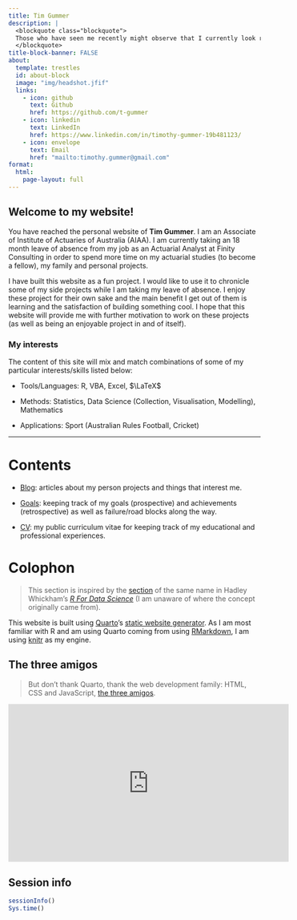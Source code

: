 ```yaml
---
title: Tim Gummer
description: |
  <blockquote class="blockquote">
  Those who have seen me recently might observe that I currently look rather diffierent to this photo. It was taken in April 2021 which was the last time I had a haircut and it is also the most recent (and only) professional photo which has been taken of me since high school (although some have suggested that it looks like a school photo anyway).
  </blockquote>
title-block-banner: FALSE
about:
  template: trestles
  id: about-block
  image: "img/headshot.jfif"
  links:
    - icon: github
      text: Github
      href: https://github.com/t-gummer
    - icon: linkedin
      text: LinkedIn
      href: https://www.linkedin.com/in/timothy-gummer-19b481123/
    - icon: envelope
      text: Email
      href: "mailto:timothy.gummer@gmail.com"
format:
  html:
    page-layout: full
---
```


::: {#about-block}
## Welcome to my website!


You have reached the personal website of **Tim Gummer**. I am an Associate of Institute of Actuaries of Australia (AIAA). I am currently taking an 18 month leave of absence from my job as an Actuarial Analyst at Finity Consulting in order to spend more time on my actuarial studies (to become a fellow), my family and personal projects.

I have built this website as a fun project. I would like to use it to chronicle some of my side projects while I am taking my leave of absence. I enjoy these project for their own sake and the main benefit I get out of them is learning and the satisfaction of building something cool. I hope that this website will provide me with further motivation to work on these projects (as well as being an enjoyable project in and of itself).

### My interests

The content of this site will mix and match combinations of some of my particular interests/skills listed below:

  * Tools/Languages: R,  VBA, Excel, $\LaTeX$
    
  * Methods:  Statistics, Data Science (Collection, Visualisation, Modelling), Mathematics
  
  * Applications: Sport (Australian Rules Football, Cricket)

:::

----

# Contents

* [Blog](Blog): articles about my person projects and things that interest me.

* [Goals](Goals): keeping track of my goals (prospective) and achievements (retrospective) as well as failure/road blocks along the way.

* [CV](CV): my public curriculum vitae for keeping track of my educational and professional experiences.


# Colophon

> This section is inspired by the [section](https://r4ds.hadley.nz/intro.html#colophon){target="_blank"} of the same name in Hadley Whickham's *[R For Data Science](https://r4ds.hadley.nz){target="_blank"}* (I am unaware of where the concept originally came from).

This website is built using [Quarto](https://quarto.org){target="_blank"}'s [static website generator](https://quarto.org/docs/websites/){target="_blank"}. As I am most familiar with R and am using Quarto coming from using [RMarkdown](https://bookdown.org/yihui/rmarkdown/){target="_blank"}, I am using [knitr](https://yihui.org/knitr/){target="_blank"} as my engine.


::: {.callout-caution}

## The three amigos

> But don't thank Quarto, thank the web development family: HTML, CSS and JavaScript, [the three amigos](https://www.youtube.com/clip/UgkxcSHiSuPrAwey1tAcLisvcYFd7h65RmT4){target="_blank"}.

<iframe width="560" height="315" src="https://www.youtube.com/embed/ZZBHtCh69TY?controls=0&amp;clip=UgkxcSHiSuPrAwey1tAcLisvcYFd7h65RmT4&amp;clipt=EMjsBhjvmQc" title="YouTube video player" frameborder="0" allow="accelerometer; autoplay; clipboard-write; encrypted-media; gyroscope; picture-in-picture; web-share" allowfullscreen></iframe>

:::

## Session info

```r
sessionInfo()
Sys.time()
```

